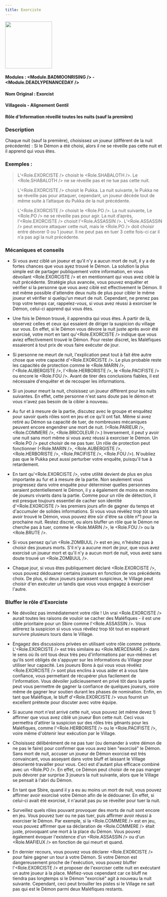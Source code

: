 ```yaml
---
title: Exorciste
---
```



<img src='/img/blood-on-the-clocktower/roles/exorciste.png' height='150' />

#### Modules : <Module.BADMOONRISING /> - <Module.DEADLYPENANCEDAY />
#### Nom Original : Exorcist
#### Villageois - Alignement Gentil
#### Rôle d'Information réveillé toutes les nuits (sauf la première)

### Description
Chaque nuit (sauf la première), choisissez un joueur (différent de la nuit précédente) : Si le Démon a été choisi, alors il ne se réveille pas cette nuit et il apprend qui vous êtes.


### Exemples :
> L’<Role.EXORCISTE /> choisit le <Role.SHABALOTH />. Le <Role.SHABALOTH /> ne se réveille pas et ne tue pas cette nuit.

> L’<Role.EXORCISTE /> choisit le Pukka. La nuit suivante, le Pukka ne se réveille pas pour attaquer, cependant, un joueur décède tout de même suite à l’attaque du Pukka de la nuit précédente.

> L'<Role.EXORCISTE /> choisit le <Role.PO />. La nuit suivante, Le <Role.PO /> ne se réveille pas pour agir. La nuit d’après, l’<Role.EXORCISTE /> choisit l’<Role.ASSASSIN />. L’<Role.ASSASSIN /> peut encore attaquer cette nuit, mais le <Role.PO /> doit choisir entre dévorer 0 ou 1 joueur. Il ne peut pas en tuer 3 cette fois-ci car il n’a pas agi la nuit précédente.

### Mécaniques et conseils
- Si vous avez ciblé un joueur et qu'il n'y a aucun mort de nuit, il y a de fortes chances que vous ayez trouvé le Démon. La solution la plus simple est de partager publiquement votre information, en vous dévoilant <Role.EXORCISTE /> et en mentionnant qui vous avez ciblé la nuit précédente. Stratégie plus avancée, vous pouvez enquêter et vérifier si la personne que vous avez ciblé est effectivement le Démon. Il est même possible d'attendre deux nuits de plus pour cibler le même joueur et vérifier si quelqu'un meurt de nuit. Cependant, ne prenez pas trop votre temps car, rappelez-vous, si vous avez réussi à exorciser le Démon, celui-ci apprend qui vous êtes.

- Une fois le Démon trouvé, il apprendra qui vous êtes. À partir de là, observez celles et ceux qui essaient de diriger la suspicion du village sur vous. En effet, si le Démon vous dévore la nuit juste après avoir été exorcisé, votre mort en tant qu'<Role.EXORCISTE /> indique que vous aviez effectivement trouvé le Démon. Pour rester discret, les Maléfiques essaieront à tout prix de vous faire exécuter de jour.

- Si personne ne meurt de nuit, l'explication peut tout à fait être autre chose que votre capacité d'<Role.EXORCISTE />. Le plus probable reste les capacités de protection comme le <Role.MARIN />, l'<Role.AUBERGISTE />, l'<Role.HERBORISTE />, le <Role.PACIFISTE /> ou encore le <Role.FOU />. Avant de tirer des conclusions fiables, il est nécessaire d'enquêter et de recouper les informations.

- Si un joueur meurt la nuit, choisissez un joueur différent pour les nuits suivantes. En effet, cette personne n'est sans doute pas le démon et vous n'avez pas besoin de la cibler à nouveau. 

- Au fur et à mesure de la partie, discutez avec le groupe et enquêtez pour savoir quels rôles sont en jeu et ce qu'il ont fait. Même si avez retiré au Démon sa capacité de tuer, de nombreuses mécaniques peuvent encore engendrer une mort de nuit. (<Role.PARIEUR />, <Role.COMMERE />, <Role.BRICOLEUR />.) Inversement, il peut y avoir une nuit sans mort même si vous avez réussi à exorciser le Démon. Un <Role.PO /> peut choisir de ne pas tuer. Un rôle de protection peut fonctionner (<Role.MARIN />, <Role.AUBERGISTE />, <Role.HERBORISTE />, <Role.PACIFISTE />, <Role.FOU />). N'oubliez pas que le Pukka peut aussi perturber votre enquête, puisqu'il tue à retardement. 

- En tant qu'<Role.EXORCISTE />, votre utilité devient de plus en plus importante au fur et à mesure de la partie. Non seulement vous progressez dans votre enquête pour déterminer quelles personnes seraient potentiellement le Démon, il y a également de moins en moins de joueurs vivants dans la partie. Comme pour un rôle de détection, il est presque toujours essentiel de cacher son identité d'<Role.EXORCISTE /> les premiers jours afin de gagner du temps et d'accumuler de solides informations. Si vous vous révélez trop tôt sans avoir trouvé le Démon, vous pouvez être sûr d'être sa cible n°1 pour la prochaine nuit. Restez discret, ou alors bluffer un rôle que le Démon ne cherche pas à tuer, comme le <Role.MARIN />, le <Role.FOU /> ou la <Role.BRUTE />. 

- Si vous pensez qu'un <Role.ZOMBUUL /> est en jeu, n'hésitez pas à choisir des joueurs morts. S'il n'y a aucune mort de jour, que vous avez exorcisé un joueur mort et qu'il n'y a aucun mort de nuit, vous avez sans doute trouvé un <Role.ZOMBUUL />.

- Chaque jour, si vous êtes publiquement déclaré <Role.EXORCISTE />, vous pouvez dédouaner certains joueurs en fonction de vos précédents choix. De plus, si deux joueurs paraissent suspicieux, le Village peut choisir d'en exécuter un tandis que vous vous engagez à exorciser l'autre. 


### Bluffer le rôle d'Exorciste
- Ne dévoilez pas immédiatement votre rôle ! Un vrai <Role.EXORCISTE /> aurait toutes les raisons de vouloir se cacher des Maléfiques - il est une cible prioritaire pour un Sbire comme l'<Role.ASSASSIN />. Vous attirerez la suspicion si vous vous révélez trop tôt tout en espérant survivre plusieurs tours dans le Village. 
- Engagez des discussions privées en utilisant votre rôle comme prétexte. L'<Role.EXORCISTE /> est très similaire au <Role.MERCENAIRE /> dans le sens où ils ont tous deux très peu d'informations par eux-mêmes et qu'ils sont obligés de s'appuyer sur les informations du Village pour utiliser leur capacité. Les joueurs Bons à qui vous vous révélez <Role.EXORCISTE /> sont plus enclins à vous aider et à vous faire confiance, vous permettant de récupérer plus facilement de l'information. Vous dévoiler judicieusement en privé tôt dans la partie peut vous permettre de gagner la confiance de quelques joueurs, voire même de gagner leur soutien durant les phases de nomination. Enfin, en tant que Maléfique, le bluff d'<Role.EXORCISTE /> vous fournit un excellent prétexte pour discuter avec votre équipe. 

- Si aucune mort n'est arrivé cette nuit, vous pouvez (et même devez !) affirmer que vous avez ciblé un joueur Bon cette nuit. Ceci vous permettra d'attirer la suspicion sur des rôles très gênants pour les Maléfiques, comme l'<Role.HERBORISTE /> ou le <Role.PACIFISTE />, voire même d'obtenir leur exécution par le Village. 
- Choisissez délibérément de ne pas tuer (ou demander à votre démon de ne pas le faire) pour confirmer que vous avez bien "exorcisé" le Démon. Sans mort de nuit, accuser un joueur de Démon exorcisé est très convaincant, vous asseyant dans votre bluff et laissant le Village désorienté travailler pour vous. Ceci est d'autant plus efficace combiné avec un <Role.PO />. En effet, ce Démon peut choisir de ne pas manger puis dévorer par surprise 3 joueurs la nuit suivante, alors que le Village se pensait à l'abri du Démon.

- En tant que Sbire, quand il y a eu au moins un mort de nuit, vous pouvez affirmer avoir exorcisé votre Démon afin de le dédouaner. En effet, si celui-ci avait été exorcisé, il n'aurait pas pu se réveiller pour tuer la nuit.

- Surveillez quels rôles pouvant provoquer des morts de nuit sont encore en jeu. Vous pouvez tuer ou ne pas tuer, puis affirmer avoir réussi à exorciser le Démon. Par exemple, si la <Role.COMMERE /> est en jeu, vous pouvez affirmer que sa déclaration de <Role.COMMERE /> était juste, provoquant une mort à la place du Démon. Vous pouvez également évoquer l'existence d'un <Role.ASSASSIN /> ou d'un <Role.MAFIEUX /> en fonction de qui meurt et quand. 

- En dernier recours, vous pouvez vous déclarer <Role.EXORCISTE /> pour faire gagner un tour à votre Démon. Si votre Démon est dangereusement proche de l'exécution, vous pouvez bluffer l'<Role.EXORCISTE /> et proposer de l'exorciser cette nuit en exécutant un autre joueur à la place. Méfiez-vous cependant car ce bluff ne tiendra pas longtemps si le Démon "exorcisé" agit à nouveau la nuit suivante. Cependant, ceci peut brouiller les pistes si le Village ne sait pas qui est le Démon parmi deux Maléfiques restants.
